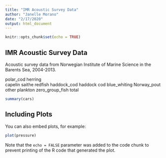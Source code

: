 ```yaml
---
title: "IMR Acoustic Survey Data"
author: "Janelle Morano"
date: "2/17/2020"
output: html_document
---
```


```r
knitr::opts_chunk$set(echo = TRUE)
```

## IMR Acoustic Survey Data

Acoustic survey data from Norwegian Institute of Marine Science in the Barents Sea, 2004-2013.

polar_cod
herring  
capelin
saithe
redfish
haddock_cod
haddock
cod
blue_whiting
Norway_pout
other
plankton
zero_group_fish
total

```r
summary(cars)
```

## Including Plots

You can also embed plots, for example:

```r
plot(pressure)
```

Note that the `echo = FALSE` parameter was added to the code chunk to prevent printing of the R code that generated the plot.
